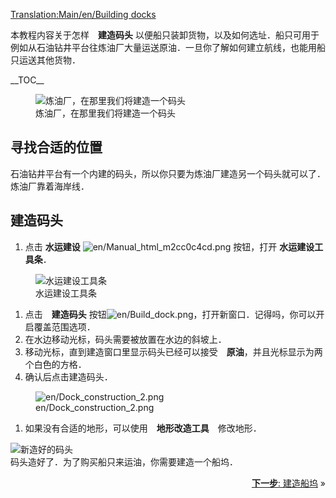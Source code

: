 [[Translation:Main/en/Building docks]]{{en/-}}{{zh/教程}}

本教程内容关于怎样　'''建造码头''' 以便船只装卸货物，以及如何选址．船只可用于例如从石油钻井平台往炼油厂大量运送原油．一旦你了解如何建立航线，也能用船只运送其他货物．

__TOC__

[[File:en/Dock construction 1.png|left|frame|炼油厂，在那里我们将建造一个码头]]
==寻找合适的位置==
石油钻井平台有一个内建的码头，所以你只要为炼油厂建造另一个码头就可以了．炼油厂靠着海岸线．
<div style="clear:left"></div>

==建造码头==
# 点击 '''水运建设''' [[File:en/Manual html m2cc0c4cd.png]] 按钮，打开 '''水运建设工具条'''．<br/>
[[File:en/Dock toolbar.png|frame|none|水运建设工具条]]
# 点击　'''建造码头''' 按钮[[File:en/Build dock.png]]，打开新窗口．记得吗，你可以开启覆盖范围选项．
#在水边移动光标，码头需要被放置在水边的斜坡上．
#移动光标，直到建造窗口里显示码头已经可以接受　'''原油'''，并且光标显示为两个白色的方格．
#确认后点击建造码头．<br/>
[[File:en/Dock construction 2.png|frame|none]]
#如果没有合适的地形，可以使用　'''地形改造工具'''　修改地形．<br/>
[[File:en/Dock construction 3.png|frame|none|新造好的码头]]<br/>
码头造好了．为了购买船只来运油，你需要建造一个船坞．

<span style="float: right">[[Main/zh/教程/建造船坞|'''下一步''': 建造船坞]] &raquo;</span>